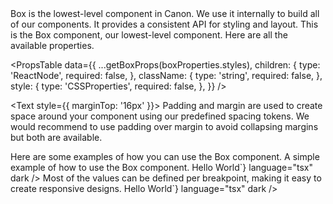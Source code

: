 
<Meta of={BoxStories} />

<Unstyled>

<Title type="h1">Box</Title>
<Text>
  Box is the lowest-level component in Canon. We use it internally to build all
  of our components. It provides a consistent API for styling and layout.
</Text>

<Title type="h2">Installation</Title>
<Source code={`import { Box } from "@backstage/canon";`} language="tsx" dark />

<Title type="h2">API reference</Title>

<Title type="h3">Box</Title>
<Text>
  This is the Box component, our lowest-level component. Here are all the
  available properties.
</Text>

<PropsTable
  data={{
    ...getBoxProps(boxProperties.styles),
    children: {
      type: 'ReactNode',
      required: false,
    },
    className: {
      type: 'string',
      required: false,
    },
    style: {
      type: 'CSSProperties',
      required: false,
    },
  }}
/>

<Text style={{ marginTop: '16px' }}>
  Padding and margin are used to create space around your component using our
  predefined spacing tokens. We would recommend to use padding over margin to
  avoid collapsing margins but both are available.
</Text>

<Padding />

<PropsTable data={getBoxProps(spacingProperties.styles)} />

<Title type="h2">Examples</Title>
<Text>Here are some examples of how you can use the Box component.</Text>

<Title type="h3">Simple example</Title>
<Text>A simple example of how to use the Box component.</Text>
<Source
  code={`<Box padding="md" borderRadius="md">Hello World</Box>`}
  language="tsx"
  dark
/>

<Title type="h3">Responsive</Title>
<Text>
  Most of the values can be defined per breakpoint, making it easy to create
  responsive designs.
</Text>
<Source
  code={`<Box padding={{ xs: 'sm', md: 'md' }} borderRadius={{ xs: 'sm', md: 'md' }}>Hello World</Box>`}
  language="tsx"
  dark
/>

</Unstyled>
